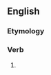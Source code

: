 ==English==

===Etymology===
{{suffix|en|watch|eth}}

===Verb===
{{head|en|verb form}}

# {{en-archaic third-person singular of|watch}}